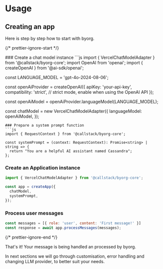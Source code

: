 
# Usage

## Creating an app

Here is step by step how to start with byorg.

{/* prettier-ignore-start */}

<Steps>
  ### Create a chat model instance
  ```js
  import { VercelChatModelAdapter } from '@callstack/byorg-core';
  import OpenAI from 'openai';
  import { createOpenAI } from '@ai-sdk/openai';

  const LANGUAGE_MODEL = 'gpt-4o-2024-08-06';

  const openAiProvider = createOpenAI({
  apiKey: 'your-api-key',
  compatibility: 'strict', // strict mode, enable when using the OpenAI API
  });

  const openAiModel = openAiProvider.languageModel(LANGUAGE_MODEL);

  const chatModel = new VercelChatModelAdapter({
    languageModel: openAiModel,
  });
  ```
  ### Prepare a system prompt function
  ```js
  import { RequestContext } from '@callstack/byorg-core';

  const systemPrompt = (context: RequestContext): Promise<string> | string => {
    return "You are a helpful AI assistant named Cassandra";
  };
  ```
  ### Create an Application instance
  ```js
  import { VercelChatModelAdapter } from '@callstack/byorg-core';

  const app = createApp({
    chatModel,
    systemPrompt,
  });
  ```
  ### Process user messages
  ```js
  const messages = [{ role: 'user', content: 'First message!' }]
  const response = await app.processMessages(messages);
  ```
</Steps>

{/* prettier-ignore-end */}

That's it! Your message is being handled an processed by byorg.

In next sections we will go through customisation, error handling and changing LLM provider, to better suit your needs.
